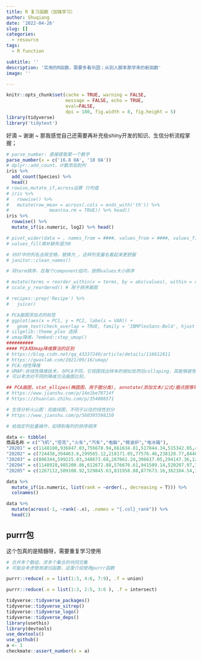 ```yaml
---
title: R 复习函数（加强学习）
author: Shuqiang
date: '2022-04-26'
slug: []
categories:
  - resource
tags:
  - R function

subtitle: ''
description: '实用的R函数，需要多看巩固；从别人脚本那学来的新函数'
image: ''

---
```

```r
knitr::opts_chunk$set(cache = TRUE, warning = FALSE,
                      message = FALSE, echo = TRUE, 
                      eval=FALSE,
                      dpi = 180, fig.width = 8, fig.height = 5)
library(tidyverse)
library('tidytext')
```

好滴 ~ 谢谢 ~ 那我感觉自己还需要再补充些shiny开发的知识、生信分析流程掌握；


```r
# parse_number: 直接提取第一个数字
parse_number(x = c('16.8 OA', '18 OA'))
# dplyr::add_count，计数添加到列
iris %>%
  add_count(Species) %>%
  head()
# rowise,mutate_if,across运算 行均值
# iris %>%
#   rowwise() %>%
#   mutate(row_mean = across(.cols = ends_with('th')) %>%
#               mean(na.rm = TRUE)) %>% head()
iris %>%
  rowwise() %>%
  mutate_if(is.numeric, log2) %>% head() 

# pivot_wider(data = , names_from = ####, values_from = ####, values_fill = 0)
# values_fill填补缺失值为0

# 对df中的列名去除空格，替换为_，这样列变量名看起来更舒服
# janitor::clean_names()

```


```r
# 将term排序，在每个component组内，按照values大小排序

# mutate(terms = reorder_within(x = terms, by = abs(values), within = component))
# scale_y_reordered() # 用于排序画图

# recipes::prep('Recipe') %>%
#   juice()

# PCA画图添加点的标签
# ggplot(aes(x = PC1, y = PC2, labels = VAR)) +
#   geom_text(check_overlap = TRUE, family = 'IBMPlexSans-Bold', hjust = 'inward')
# silgelib::theme_plex 选择
# umap降维，?embed::step_umap()
##########
#### PCA和Umap降维算法的区别
# https://blog.csdn.net/qq_43337249/article/details/116612811
# https://gwaslab.com/2021/09/16/umap/
# PCA:线性降维
# UMAP:非线性降维技术，与PCA不同，它视图找出样本的相似处然后collaping，其能够避免集群表示的过度拥挤，在重叠区域上能表示出不同的集群而被广泛运用
# 可以考虑对不同的降维方法画图比较。

## PCA画图，stat_ellipes(椭圆图，用于圈分类), annotate(添加文本/公式/圈点图等等)
# https://www.jianshu.com/p/14e1be78714f
# https://zhuanlan.zhihu.com/p/354086571
```


```r
# 生信分析火山图：双曲线图，不同于以往的线性划分
# https://www.jianshu.com/p/580395598150
```

```r
# 给指定列批量操作，如得到每列的排序顺序

data <- tibble(
商品名称 = c("飞机","坦克","火车","汽车","电脑","微波炉","电冰箱"),
"20201" = c(1148180,936847.03,756678.94,661634.81,517844.34,515342.05,402535.4),
"20202" = c(724438,394463.6,299565.12,218171.05,77576.46,238128.77,84461.59),
"20203" = c(806344,599225.03,348673.68,287861.24,398617.05,294147.36,122243.58),
"20204" = c(1148928,985200.86,612672.88,576676.61,941509.14,520207.97,351694.72),
"20205" = c(1267112,509108.92,529845.63,831958.88,877673.16,362104.54,371722.34))

data %>% 
  mutate_if(is.numeric, list(rank = ~order(., decreasing = T))) %>% 
  colnames()

data %>% 
  mutate(across(-1, ~rank(-.x), .names = "{.col}_rank")) %>% 
  head(2)
```


## purrr包

这个包真的是精髓呀，需要重复学习使用

```r
# 合并多个数组，求多个集合的共同交集
# 可能会考虑使用递归函数，这里介绍使用purrr函数

purrr::reduce(.x = list(1:3, 4:6, 7:9), .f = union)

purrr::reduce(.x = list(1:3, 2:5, 3:6 ), .f = intersect)


```

```r
tidyverse::tidyverse_packages()
tidyverse::tidyverse_sitrep()
tidyverse::tidyverse_logo()
tidyverse::tidyverse_deps()
library(usethis)
library(devtools)
use_devtools()
use_github()
a <- 1
checkmate::assert_number(x = a)
```

